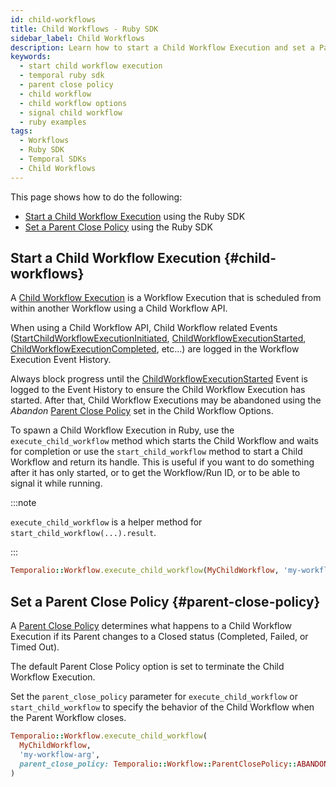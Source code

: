 ```yaml
---
id: child-workflows
title: Child Workflows - Ruby SDK
sidebar_label: Child Workflows
description: Learn how to start a Child Workflow Execution and set a Parent Close Policy using Temporal Ruby SDK.
keywords:
  - start child workflow execution
  - temporal ruby sdk
  - parent close policy
  - child workflow
  - child workflow options
  - signal child workflow
  - ruby examples
tags:
  - Workflows
  - Ruby SDK
  - Temporal SDKs
  - Child Workflows
---
```


This page shows how to do the following:

- [Start a Child Workflow Execution](#child-workflows) using the Ruby SDK
- [Set a Parent Close Policy](#parent-close-policy) using the Ruby SDK

## Start a Child Workflow Execution {#child-workflows}

A [Child Workflow Execution](/child-workflows) is a Workflow Execution that is scheduled from within another Workflow using a Child Workflow API.

When using a Child Workflow API, Child Workflow related Events ([StartChildWorkflowExecutionInitiated](/references/events#startchildworkflowexecutioninitiated), [ChildWorkflowExecutionStarted](/references/events#childworkflowexecutionstarted), [ChildWorkflowExecutionCompleted](/references/events#childworkflowexecutioncompleted), etc...) are logged in the Workflow Execution Event History.

Always block progress until the [ChildWorkflowExecutionStarted](/references/events#childworkflowexecutionstarted) Event is logged to the Event History to ensure the Child Workflow Execution has started.
After that, Child Workflow Executions may be abandoned using the _Abandon_ [Parent Close Policy](/parent-close-policy) set in the Child Workflow Options.

To spawn a Child Workflow Execution in Ruby, use the `execute_child_workflow` method which starts the Child Workflow and waits for completion or
use the `start_child_workflow` method to start a Child Workflow and return its handle.
This is useful if you want to do something after it has only started, or to get the Workflow/Run ID, or to be able to signal it while running.

:::note

`execute_child_workflow` is a helper method for `start_child_workflow(...).result`.

:::

```ruby
Temporalio::Workflow.execute_child_workflow(MyChildWorkflow, 'my-workflow-arg')
```

## Set a Parent Close Policy {#parent-close-policy}

A [Parent Close Policy](/parent-close-policy) determines what happens to a Child Workflow Execution if its Parent changes to a Closed status (Completed, Failed, or Timed Out).

The default Parent Close Policy option is set to terminate the Child Workflow Execution.

Set the `parent_close_policy` parameter for `execute_child_workflow` or `start_child_workflow` to specify the behavior of the Child Workflow when the Parent Workflow closes.

```ruby
Temporalio::Workflow.execute_child_workflow(
  MyChildWorkflow,
  'my-workflow-arg',
  parent_close_policy: Temporalio::Workflow::ParentClosePolicy::ABANDON
)
```
